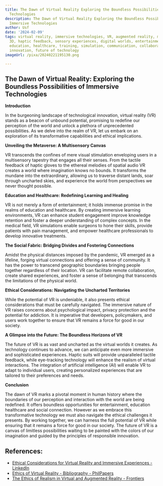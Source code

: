 ```yaml
---
title: The Dawn of Virtual Reality Exploring the Boundless Possibilities of Immersive
  Technologies
description: The Dawn of Virtual Reality Exploring the Boundless Possibilities of
  Immersive Technologies
author: Usf
date: '2024-02-09'
tags: virtual reality, immersive technologies, VR, augmented reality, mixed reality,
  3D, haptic feedback, sensory experiences, digital worlds, entertainment, gaming,
  education, healthcare, training, simulation, communication, collaboration, creativity,
  innovation, future of technology
imageUrl: /pixa/20240221195130.png

---
```

## The Dawn of Virtual Reality:  Exploring the Boundless Possibilities of Immersive Technologies

**Introduction**

In the burgeoning landscape of technological innovation, virtual reality  (VR) stands as a beacon of unbound potential, promising to redefine our perception of the world and unlock a plethora  of unprecedented possibilities. As we delve into the realm of VR, let us embark on an exploration of its transformative capabilities and ethical implications.

**Unveiling  the Metaverse: A  Multisensory  Canvas**

VR transcends  the confines of mere visual stimulation enveloping users in a multisensory  tapestry that engages all their senses. From the tactile feedback of haptic gloves to the ethereal melodies of  spatial audio VR  creates a world where imagination knows  no bounds. It transforms the mundane into the extraordinary, allowing us to traverse distant lands, soar  through uncharted skies, and experience the world from  perspectives we never thought possible.

**Education and Healthcare: Redefining Learning and  Healing**

VR is not merely a form of entertainment; it holds immense promise in the realms of education and healthcare. By creating immersive  learning environments, VR  can enhance student engagement improve knowledge retention and foster a deeper understanding  of complex concepts. In the medical field, VR simulations enable surgeons to hone their  skills, provide patients with pain management, and empower healthcare professionals to develop innovative treatments.

**The Social Fabric: Bridging Divides and Fostering Connections**

Amidst the physical distances imposed by the pandemic,  VR emerged as a  lifeline, forging virtual connections and offering a sense of community. It has the power to transcend  geographic boundaries bringing people together regardless of  their location.  VR can facilitate remote collaboration,  create  shared experiences, and foster a sense of  belonging that transcends the limitations of the physical world.

**Ethical Considerations: Navigating the Uncharted Territories**

While the potential of VR is undeniable, it also presents ethical  considerations that must be carefully navigated. The immersive nature  of VR raises concerns  about psychological impact, privacy protection and the potential for addiction. It is imperative that developers, policymakers, and users work together to ensure that VR  remains  a force for good in our  society.

**A Glimpse into the Future: The Boundless Horizons of VR**

The  future  of VR  is as vast and uncharted as the virtual worlds it creates. As technology  continues  to advance, we can anticipate even  more immersive and sophisticated experiences.  Haptic suits will provide unparalleled tactile feedback, while eye-tracking technology will enhance the realism of virtual interactions. The integration of artificial intelligence (AI) will enable VR to  adapt to individual users, creating personalized  experiences that are tailored to their preferences and needs.

**Conclusion**

The dawn of VR marks a pivotal moment in human history where the  boundaries of our perception and interaction with the world  are being redefined. It offers boundless opportunities  for entertainment, education healthcare and social  connection. However as we embrace this transformative technology  we must also navigate the ethical challenges  it presents.  By working together, we can harness the full potential of VR while  ensuring that it remains a force for good in our society. The future  of VR is a canvas of limitless possibilities waiting to be painted with the colors of our imagination and guided by the  principles of responsible innovation.

## References:
- [Ethical Considerations for Virtual Reality and Immersive Experiences - LinkedIn](https://www.linkedin.com/pulse/ethical-considerations-virtual-reality-immersive-tatiana-fern%C3%A1ndez)
- [Ethics of Virtual Reality - Bibliography - PhilPapers](https://philpapers.org/browse/ethics-of-virtual-reality)
- [The Ethics of Realism in Virtual and Augmented Reality - Frontiers](https://www.frontiersin.org/articles/10.3389/frvir.2020.00001)
